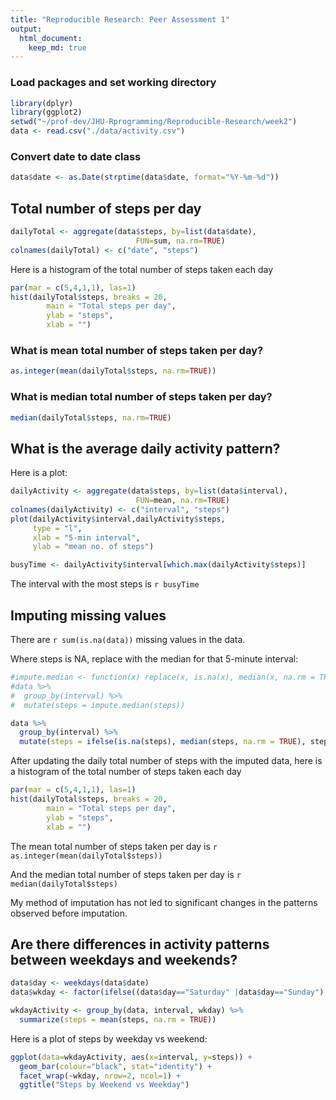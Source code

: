 ```yaml
---
title: "Reproducible Research: Peer Assessment 1"
output: 
  html_document:
    keep_md: true
---
```


### Load packages and set working directory
```r
library(dplyr)
library(ggplot2)
setwd("~/prof-dev/JHU-Rprogramming/Reproducible-Research/week2")
data <- read.csv("./data/activity.csv")
```

### Convert date to date class
```r
data$date <- as.Date(strptime(data$date, format="%Y-%m-%d"))
```

## Total number of steps per day
```r
dailyTotal <- aggregate(data$steps, by=list(data$date),
                            FUN=sum, na.rm=TRUE)
colnames(dailyTotal) <- c("date", "steps")
```

Here is a histogram of the total number of steps taken each day
```r
par(mar = c(5,4,1,1), las=1)
hist(dailyTotal$steps, breaks = 20,
        main = "Total steps per day", 
        ylab = "steps",
        xlab = "")

```

### What is mean total number of steps taken per day?
```r
as.integer(mean(dailyTotal$steps, na.rm=TRUE))
```

### What is median total number of steps taken per day?
```r
median(dailyTotal$steps, na.rm=TRUE)
```

## What is the average daily activity pattern? 
Here is a plot:
```r
dailyActivity <- aggregate(data$steps, by=list(data$interval),
                            FUN=mean, na.rm=TRUE)
colnames(dailyActivity) <- c("interval", "steps")
plot(dailyActivity$interval,dailyActivity$steps,
     type = "l",
     xlab = "5-min interval",
     ylab = "mean no. of steps")
```

```r
busyTime <- dailyActivity$interval[which.max(dailyActivity$steps)]
```
The interval with the most steps is `r busyTime` 

## Imputing missing values
There are `r sum(is.na(data))` missing values in the data.

Where steps is NA, replace with the median for that 5-minute interval:

```r
#impute.median <- function(x) replace(x, is.na(x), median(x, na.rm = TRUE))
#data %>%
#  group_by(interval) %>%
#  mutate(steps = impute.median(steps))

data %>% 
  group_by(interval) %>% 
  mutate(steps = ifelse(is.na(steps), median(steps, na.rm = TRUE), steps))
```

After updating the daily total number of steps with the imputed data, here is a histogram of the total number of steps taken each day
```r
par(mar = c(5,4,1,1), las=1)
hist(dailyTotal$steps, breaks = 20,
        main = "Total steps per day", 
        ylab = "steps",
        xlab = "")

```

The mean total number of steps taken per day is `r as.integer(mean(dailyTotal$steps))`

And the median total number of steps taken per day is `r median(dailyTotal$steps)`

My method of imputation has not led to significant changes in the patterns observed before imputation.

## Are there differences in activity patterns between weekdays and weekends?

```r
data$day <- weekdays(data$date)
data$wkday <- factor(ifelse((data$day=="Saturday" |data$day=="Sunday"), "weekend", "weekday"))

wkdayActivity <- group_by(data, interval, wkday) %>% 
  summarize(steps = mean(steps, na.rm = TRUE))
```

Here is a plot of steps by weekday vs weekend:
```r
ggplot(data=wkdayActivity, aes(x=interval, y=steps)) +
  geom_bar(colour="black", stat="identity") +
  facet_wrap(~wkday, nrow=2, ncol=1) +
  ggtitle("Steps by Weekend vs Weekday")

```
